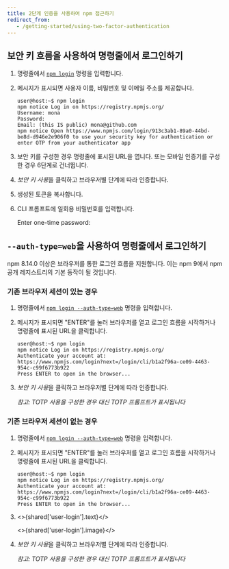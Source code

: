 ```yaml
---
title: 2단계 인증을 사용하여 npm 접근하기
redirect_from:
   - /getting-started/using-two-factor-authentication
---
```



## 보안 키 흐름을 사용하여 명령줄에서 로그인하기

1. 명령줄에서 [`npm login`][login] 명령을 입력합니다.

2. 메시지가 표시되면 사용자 이름, 비밀번호 및 이메일 주소를 제공합니다.

   ```
   user@host:~$ npm login
   npm notice Log in on https://registry.npmjs.org/
   Username: mona
   Password:
   Email: (this IS public) mona@github.com
   npm notice Open https://www.npmjs.com/login/913c3ab1-89a0-44bd-be8d-d946e2e906f0 to use your security key for authentication or enter OTP from your authenticator app
   ```

3. 보안 키를 구성한 경우 명령줄에 표시된 URL을 엽니다. 또는 모바일 인증기를 구성한 경우 6단계로 건너뜁니다.

4. *보안 키 사용*을 클릭하고 브라우저별 단계에 따라 인증합니다.

   <Screenshot src="/getting-started/setting-up-your-npm-user-account/2fa-use-security-key.png" alt="보안 키 프롬프트를 보여주는 스크린샷" />

5. 생성된 토큰을 복사합니다.

   <Screenshot src="/getting-started/setting-up-your-npm-user-account/webauthn-cli-login-token.png" alt="WebAuthn을 사용한 CLI 로그인 시 생성된 샘플 토큰을 보여주는 스크린샷" />

6. CLI 프롬프트에 일회용 비밀번호를 입력합니다.

   <Prompt>Enter one-time password:</Prompt>

## `--auth-type=web`을 사용하여 명령줄에서 로그인하기

npm 8.14.0 이상은 브라우저를 통한 로그인 흐름을 지원합니다. 이는 npm 9에서 npm 공개 레지스트리의 기본 동작이 될 것입니다.

### 기존 브라우저 세션이 있는 경우

1. 명령줄에서 [`npm login --auth-type=web`][login] 명령을 입력합니다.

2. 메시지가 표시되면 "ENTER"를 눌러 브라우저를 열고 로그인 흐름을 시작하거나 명령줄에 표시된 URL을 클릭합니다.

   ```
   user@host:~$ npm login
   npm notice Log in on https://registry.npmjs.org/
   Authenticate your account at:
   https://www.npmjs.com/login?next=/login/cli/b1a2f96a-ce09-4463-954c-c99f6773b922
   Press ENTER to open in the browser...
   ```

3. *보안 키 사용*을 클릭하고 브라우저별 단계에 따라 인증합니다.

   <Screenshot src="/getting-started/setting-up-your-npm-user-account/2fa-use-security-key.png" alt="보안 키 프롬프트를 보여주는 스크린샷" />

   _참고: TOTP 사용을 구성한 경우 대신 TOTP 프롬프트가 표시됩니다_

### 기존 브라우저 세션이 없는 경우

1. 명령줄에서 [`npm login --auth-type=web`][login] 명령을 입력합니다.

2. 메시지가 표시되면 "ENTER"를 눌러 브라우저를 열고 로그인 흐름을 시작하거나 명령줄에 표시된 URL을 클릭합니다.

   ```
   user@host:~$ npm login
   npm notice Log in on https://registry.npmjs.org/
   Authenticate your account at:
   https://www.npmjs.com/login?next=/login/cli/b1a2f96a-ce09-4463-954c-c99f6773b922
   Press ENTER to open in the browser...
   ```

3. <>{shared['user-login'].text}</>

   <>{shared['user-login'].image}</>

4. *보안 키 사용*을 클릭하고 브라우저별 단계에 따라 인증합니다.

   <Screenshot src="/getting-started/setting-up-your-npm-user-account/2fa-use-security-key.png" alt="보안 키 프롬프트를 보여주는 스크린샷" />

   _참고: TOTP 사용을 구성한 경우 대신 TOTP 프롬프트가 표시됩니다_

[login]: https://docs.npmjs.com/cli/adduser
